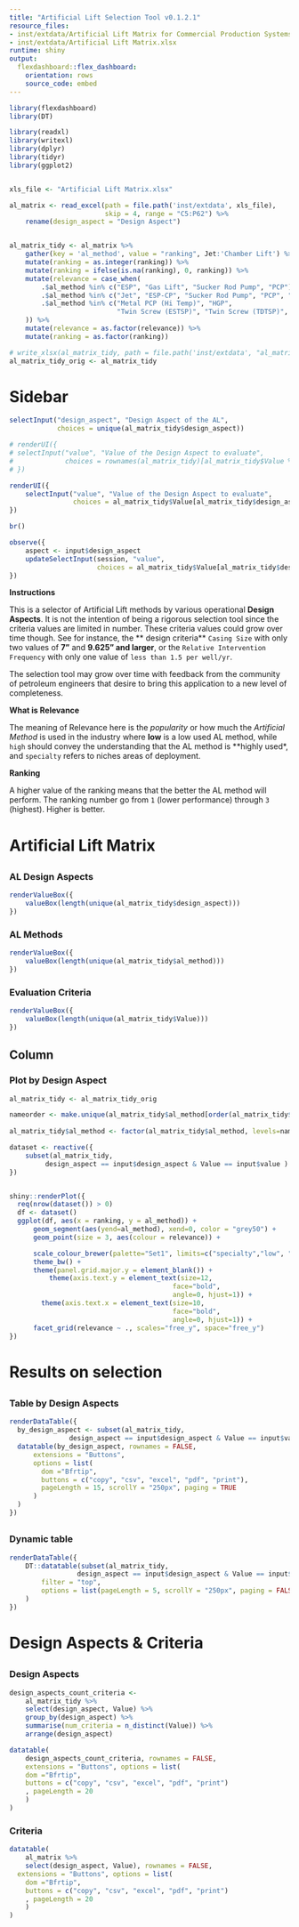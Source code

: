 ```yaml
---
title: "Artificial Lift Selection Tool v0.1.2.1"
resource_files:
- inst/extdata/Artificial Lift Matrix for Commercial Production Systems (CPS)14Aug062.xlsx
- inst/extdata/Artificial Lift Matrix.xlsx
runtime: shiny
output:
  flexdashboard::flex_dashboard:
    orientation: rows
    source_code: embed
---
```


```r
library(flexdashboard)
library(DT)
```


```r
library(readxl)
library(writexl)
library(dplyr)
library(tidyr)
library(ggplot2)


xls_file <- "Artificial Lift Matrix.xlsx"

al_matrix <- read_excel(path = file.path('inst/extdata', xls_file), 
                        skip = 4, range = "C5:P62") %>% 
    rename(design_aspect = "Design Aspect")


al_matrix_tidy <- al_matrix %>% 
    gather(key = 'al_method', value = "ranking", Jet:'Chamber Lift') %>% 
    mutate(ranking = as.integer(ranking)) %>% 
    mutate(ranking = ifelse(is.na(ranking), 0, ranking)) %>% 
    mutate(relevance = case_when(
        .$al_method %in% c("ESP", "Gas Lift", "Sucker Rod Pump", "PCP") ~ "high",
        .$al_method %in% c("Jet", "ESP-CP", "Sucker Rod Pump", "PCP", "HSP") ~ "low",
        .$al_method %in% c("Metal PCP (Hi Temp)", "HGP", 
                           "Twin Screw (ESTSP)", "Twin Screw (TDTSP)", "Chamber Lift") ~ "specialty"
    )) %>% 
    mutate(relevance = as.factor(relevance)) %>% 
    mutate(ranking = as.factor(ranking))

# write_xlsx(al_matrix_tidy, path = file.path('inst/extdata', "al_matrix_tidy.xlsx"))
al_matrix_tidy_orig <- al_matrix_tidy
```

# Sidebar {.sidebar data-width="350"}

```r
selectInput("design_aspect", "Design Aspect of the AL", 
            choices = unique(al_matrix_tidy$design_aspect))

# renderUI({
# selectInput("value", "Value of the Design Aspect to evaluate",
#             choices = rownames(al_matrix_tidy)[al_matrix_tidy$Value %in% input$design_aspect])
# })

renderUI({
    selectInput("value", "Value of the Design Aspect to evaluate",
                choices = al_matrix_tidy$Value[al_matrix_tidy$design_aspect == levels(al_matrix_tidy$design_aspect)[1]])
})

br()

observe({
    aspect <- input$design_aspect
    updateSelectInput(session, "value", 
                      choices = al_matrix_tidy$Value[al_matrix_tidy$design_aspect == aspect])
})    
```


**Instructions**

This is a selector of Artificial Lift methods by various operational **Design Aspects**. It is not the intention of being a rigorous selection tool since the criteria values are limited in number. These criteria values could grow over time though. See for instance, the ** design criteria** `Casing Size` with only two values of **7"** and **9.625" and larger**, or the `Relative Intervention Frequency` with only one value of `less than 1.5 per well/yr`.

The selection tool may grow over time with feedback from the community of petroleum engineers that desire to bring this application to a new level of completeness.

**What is Relevance**

The meaning of Relevance here is the *popularity* or how much the *Artificial Method* is used in the industry where **low** is a low used AL method, while `high` should convey the understanding that the AL method is **highly used*, and `specialty` refers to niches areas of deployment.

**Ranking**

A higher value of the ranking means that the better the AL method will perform. The ranking number go from `1` (lower performance) through `3` (highest). Higher is better.



# Artificial Lift Matrix

## 

### AL Design Aspects {.value-box}

```r
renderValueBox({
    valueBox(length(unique(al_matrix_tidy$design_aspect)))
})
```

### AL Methods {.value-box}

```r
renderValueBox({
    valueBox(length(unique(al_matrix_tidy$al_method)))
})
```

### Evaluation Criteria  {.value-box}

```r
renderValueBox({
    valueBox(length(unique(al_matrix_tidy$Value)))
})
```

## Column

### Plot by Design Aspect

```r

al_matrix_tidy <- al_matrix_tidy_orig

nameorder <- make.unique(al_matrix_tidy$al_method[order(al_matrix_tidy$relevance, al_matrix_tidy$ranking)])
    
al_matrix_tidy$al_method <- factor(al_matrix_tidy$al_method, levels=nameorder)

dataset <- reactive({
    subset(al_matrix_tidy, 
         design_aspect == input$design_aspect & Value == input$value )    
})


shiny::renderPlot({
  req(nrow(dataset()) > 0)
  df <- dataset()
  ggplot(df, aes(x = ranking, y = al_method)) +
      geom_segment(aes(yend=al_method), xend=0, color = "grey50") +
      geom_point(size = 3, aes(colour = relevance)) +

      scale_colour_brewer(palette="Set1", limits=c("specialty","low", "high")) +
      theme_bw() +
      theme(panel.grid.major.y = element_blank()) + 
          theme(axis.text.y = element_text(size=12, 
                                         face="bold",
                                         angle=0, hjust=1)) +
        theme(axis.text.x = element_text(size=10, 
                                         face="bold",
                                         angle=0, hjust=1)) +
      facet_grid(relevance ~ ., scales="free_y", space="free_y")
})
```


# Results on selection

##  {data-orientation=rows}

### Table by Design Aspects

```r
renderDataTable({
  by_design_aspect <- subset(al_matrix_tidy, 
               design_aspect == input$design_aspect & Value == input$value )
  datatable(by_design_aspect, rownames = FALSE,
      extensions = "Buttons", 
      options = list(
        dom ="Bfrtip",
        buttons = c("copy", "csv", "excel", "pdf", "print"),
        pageLength = 15, scrollY = "250px", paging = TRUE
      )
  )
})
```

##  {data-orientation=rows}

### Dynamic table

```r
renderDataTable({
    DT::datatable(subset(al_matrix_tidy, 
                 design_aspect == input$design_aspect & Value == input$value ),
        filter = "top",
        options = list(pageLength = 5, scrollY = "250px", paging = FALSE)
    )
})    
```

# Design Aspects & Criteria

##

### Design Aspects

```r
design_aspects_count_criteria <- 
    al_matrix_tidy %>% 
    select(design_aspect, Value) %>% 
    group_by(design_aspect) %>% 
    summarise(num_criteria = n_distinct(Value)) %>% 
    arrange(design_aspect)

datatable(
    design_aspects_count_criteria, rownames = FALSE,
    extensions = "Buttons", options = list(
    dom ="Bfrtip",
    buttons = c("copy", "csv", "excel", "pdf", "print")
    , pageLength = 20
    )
)
```


### Criteria

```r
datatable(
    al_matrix %>% 
    select(design_aspect, Value), rownames = FALSE,
  extensions = "Buttons", options = list(
    dom ="Bfrtip",
    buttons = c("copy", "csv", "excel", "pdf", "print")
    , pageLength = 20
    )
)
```


